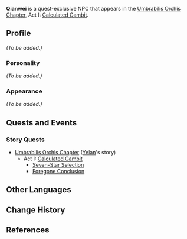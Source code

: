 {{Meta
<!--Remove this template after adding the missing info-->
|missing_NPC_profile  = yes
}}
{{Character Infobox
|type             = Quest NPC
|image            = NPC Qianwei.png
|region           = Liyue
|voiceEN          = [[imdb:nm6593837|Daniel J. Edwards]]<ref>Twitter: [https://twitter.com/Jackydan513/status/1546870585514496000 EN VA Self Announcement]</ref>
}}
'''Qianwei''' is a quest-exclusive NPC that appears in the [[Umbrabilis Orchis Chapter]], Act I: [[Calculated Gambit]].

==Profile==
<!-- Detailed story/lore information goes here -->
''(To be added.)''

===Personality===
''(To be added.)''

===Appearance===
<!-- Keep appearance section short and concise. Limit to 2 paragraphs with 3-4 sentences each. -->
''(To be added.)''

==Quests and Events==
<!-- Hide/remove empty sections -->
===Story Quests===
* [[Umbrabilis Orchis Chapter]] ([[Yelan]]'s story)
** Act I: [[Calculated Gambit]]
*** [[Seven-Star Selection]]
*** [[Foregone Conclusion]]

==Other Languages==
{{Other Languages|default_hidden = 1
|en      = Qianwei
|zhs     = 乾玮
|zhs_rm  = Qiánwěi
|zht     = 乾瑋
|zht_rm  = Qiánwěi
|ja      = 乾瑋
|ja_rm   = Kan'i<ref>{{Ref/Quest|Seven-Star Selection|note=Japanese Voice-Over}}</ref>
|ko      = {{tt|건위|乾瑋}}
|ko_rm   = Geonwi
|es      = Chianwei
|fr      = Qianwei
|ru      = Цянь Вэй
|th      = Qianwei
|vi      = Qianwei
|de      = Qianwei
|id      = Qianwei
|pt      = Qianwei
}}

==Change History==
{{Change History|2.7}}

==References==
{{Reflist}}